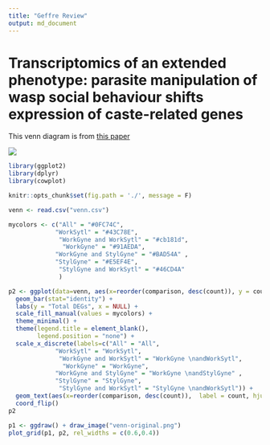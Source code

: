 ```yaml
---
title: "Geffre Review"
output: md_document
---
```

  
# Transcriptomics of an extended phenotype: parasite manipulation of wasp social behaviour shifts expression of caste-related genes
  
  This venn diagram is from [this paper](https://royalsocietypublishing.org/doi/full/10.1098/rspb.2017.0029?url_ver=Z39.88-2003&rfr_id=ori:rid:crossref.org&rfr_dat=cr_pub%3dpubmed)

![](venn-original.png)

```r
library(ggplot2)
library(dplyr)
library(cowplot)

knitr::opts_chunk$set(fig.path = './', message = F)
```


```r
venn <- read.csv("venn.csv")

mycolors <- c("All" = "#0FC74C",
             "WorkSytl" = "#43C78E",
              "WorkGyne and WorkSytl" = "#cb181d", 
               "WorkGyne" = "#91AEDA", 
             "WorkGyne and StylGyne" = "#BAD54A" ,
             "StylGyne" = "#E5EF4E",
              "StylGyne and WorkSytl" = "#46CD4A"
              )   

p2 <- ggplot(data=venn, aes(x=reorder(comparison, desc(count)), y = count,  fill = comparison)) + 
  geom_bar(stat="identity") +
  labs(y = "Total DEGs", x = NULL) +
  scale_fill_manual(values = mycolors) +
  theme_minimal() +
  theme(legend.title = element_blank(),
        legend.position = "none") +
  scale_x_discrete(labels=c("All" = "All",
             "WorkSytl" = "WorkSytl",
              "WorkGyne and WorkSytl" = "WorkGyne \nandWorkSytl", 
               "WorkGyne" = "WorkGyne", 
             "WorkGyne and StylGyne" = "WorkGyne \nandStylGyne" ,
             "StylGyne" = "StylGyne",
              "StylGyne and WorkSytl" = "StylGyne \nandWorkSytl")) +
  geom_text(aes(x=reorder(comparison, desc(count)),  label = count, hjust = 0.5)) +
  coord_flip()
p2
```

```r
p1 <- ggdraw() + draw_image("venn-original.png")
plot_grid(p1, p2, rel_widths = c(0.6,0.4))
```